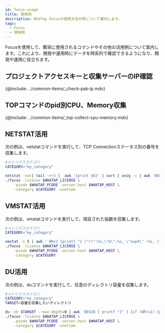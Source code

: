 ```yaml
---
id: focus-usage
title: 使用例
description: WhaTap Focusの使用方法の例について案内します。
tags:
  - Focus
  - 使用例
---
```



Focusを使用して、繫栄に使用されるコマンドやその他の活用例について案内します。これにより、開発や運用時にデータを時系列で確認できるようになり、開発や運用に役立ちます。

## プロジェクトアクセスキーと収集サーバーのIP確認

{@include: ../common-items/_check-pak-ip.mdx}

## TOPコマンドのpid別CPU、Memory収集

{@include: ../common-items/_top-collect-cpu-memory.mdx}

## NETSTAT活用

次の例は、netstatコマンドを実行して、TCP Connectionステータス別の番号を収集します。

```bash title='Linux Shell'
#メトリクスカテゴリ
CATEGORY="my_category"

netstat -nat| tail -n+3 |  awk '{print $6}' | sort | uniq -c | awk 'BEGIN { printf "{" } {if (NR!=1) {printf ", "}}{printf "\"%s\":%s",$2,$1} END { print "}" }' | \
./focus -license $WHATAP_LICENSE \
    -pcode $WHATAP_PCODE -server.host $WHATAP_HOST \
    -category $CATEGORY -onetime
```

## VMSTAT活用

次の例は、vmstatコマンドを実行して、項目された指数を収集します。

```bash title='Linux Shell'
#メトリクスカテゴリ
CATEGORY="my_category"

vmstat -n 5 | awk ' NR>2 {printf "{ \"r\":%s,\"b\":%s, \"swpd\" :%s, \"free\" :%s, \"buff\" :%s, \"cache\" :%s, \"si\" :%s, \"so\":%s, \"bi\" :%s, \"bo\" :%s,  \"in\" :%s,  \"cs\":%s, \"us\":%s, \"sy\":%s, \"id\":%s, \"wa\":%s, \"st\" :%s }\n", $1,$2, $3,$4, $5,$6, $7,$8, $9,$10, $11,$12, $13,$14, $15,$16,$17}\n' | \
./focus -license $WHATAP_LICENSE \
    -pcode $WHATAP_PCODE -server.host $WHATAP_HOST \
    -category $CATEGORY
```

## DU活用

次の例は、duコマンドを実行して、任意のディレクトリ容量を収集します。

```bash title='Linux Shell'
#メトリクスカテゴリ
CATEGORY="my_category"
TARGET=容量を収集したいディレクトリ

du -sb $TARGET --max-depth=0 | awk 'BEGIN { printf "{" } {if (NR!=1) {printf ", "}}{printf "\"%s\":%s",$2,$1} END { print "}" }' | \
./focus -license $WHATAP_LICENSE \
    -pcode $WHATAP_PCODE -server.host $WHATAP_HOST \
    -category $CATEGORY -onetime
```
